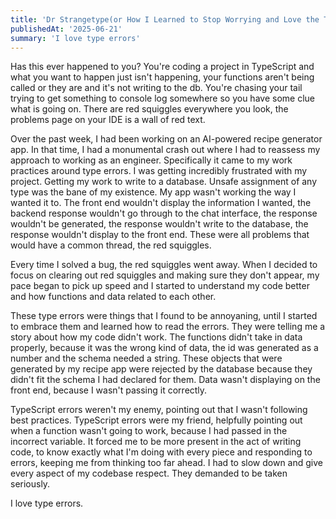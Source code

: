 ```yaml
---
title: 'Dr Strangetype(or How I Learned to Stop Worrying and Love the Type Error)'
publishedAt: '2025-06-21'
summary: 'I love type errors'
---
```


Has this ever happened to you? You're coding a project in TypeScript and what you want to happen just isn't happening, your functions aren't being called or they are and it's not writing to the db. You're chasing your tail trying to get something to console log somewhere so you have some clue what is going on. There are red squiggles everywhere you look, the problems page on your IDE is a wall of red text.

Over the past week, I had been working on an AI-powered recipe generator app. In that time, I had a monumental crash out where I had to reassess my approach to working as an engineer. Specifically it came to my work practices around type errors. I was getting incredibly frustrated with my project. Getting my work to write to a database. Unsafe assignment of any type was the bane of my existence. My app wasn't working the way I wanted it to. The front end wouldn't display the information I wanted, the backend response wouldn't go through to the chat interface, the response wouldn't be generated, the response wouldn't write to the database, the response wouldn't display to the front end. These were all problems that would have a common thread, the red squiggles.

Every time I solved a bug, the red squiggles went away. When I decided to focus on clearing out red squiggles and making sure they don't appear, my pace began to pick up speed and I started to understand my code better and how functions and data related to each other.

These type errors were things that I found to be annoyaning, until I started to embrace them and learned how to read the errors. They were telling me a story about how my code didn't work. The functions didn't take in data properly, because it was the wrong kind of data, the id was generated as a number and the schema needed a string. These objects that were generated by my recipe app were rejected by the database because they didn't fit the schema I had declared for them. Data wasn't displaying on the front end, because I wasn't passing it correctly.

TypeScript errors weren't my enemy, pointing out that I wasn't following best practices. TypeScript errors were my friend, helpfully pointing out when a function wasn't going to work, because I had passed in the incorrect variable. It forced me to be more present in the act of writing code, to know exactly what I'm doing with every piece and responding to errors, keeping me from thinking too far ahead. I had to slow down and give every aspect of my codebase respect. They demanded to be taken seriously.

I love type errors.

